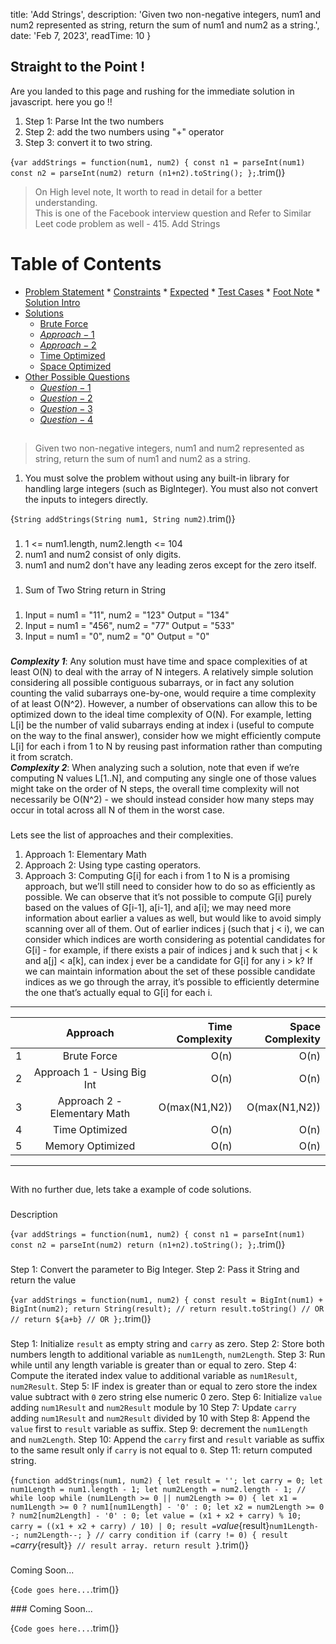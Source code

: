 
  title: 'Add Strings',
  description: 'Given two non-negative integers, num1 and num2 represented as string, return the sum of num1 and num2 as a string.',
  date: 'Feb 7, 2023',
  readTime: 10
}



## Straight to the Point !
Are you landed to this page and rushing for the immediate solution in javascript. here you go !!
1. Step 1: Parse Int the two numbers
1. Step 2: add the two numbers using "+" operator
1. Step 3: convert it to two string.

<CodeBlock>{`
var addStrings = function(num1, num2) {
    const n1 = parseInt(num1)
    const n2 = parseInt(num2)
    return (n1+n2).toString();
};
`.trim()}</CodeBlock>

> On High level note, It worth to read in detail for a better understanding.  
> This is one of the Facebook interview question and Refer to Similar Leet code problem as well - <ExternalLink url="https://leetcode.com/problems/add-strings/description/">415. Add Strings</ExternalLink>

Table of Contents
=================

   * [Problem Statement](#problem-statement)
    * [Constraints](#constraints)
    * [Expected](#expected)
    * [Test Cases](#test-cases)
    * [Foot Note](#foot-note)
    * [Solution Intro](#solution-intro)
   * [Solutions](#solutions)
      * [Brute Force](#brute-force)
      * [$Approach-1$](#$Approach-1$)
      * [$Approach-2$](#$Approach-2$)
      * [Time Optimized](#time-optimized)
      * [Space Optimized](#space-optimized)
   * [Other Possible Questions](#other-questions)
      * [$Question-1$](#$Question-1$)
      * [$Question-2$](#$Question-2$)
      * [$Question-3$](#$Question-3$)
      * [$Question-4$](#$Question-4$)

## <AnchorLink label="Problem Statement" name />
> Given two non-negative integers, num1 and num2 represented as string, return the sum of num1 and num2 as a string.
1. You must solve the problem without using any built-in library for handling large integers (such as BigInteger). You must also not convert the inputs to integers directly.

<CodeBlock>{`
String addStrings(String num1, String num2)
`.trim()}</CodeBlock>

### <AnchorLink label="Constraints" name />
1. 1 <= num1.length, num2.length <= 104
1. num1 and num2 consist of only digits.
1. num1 and num2 don't have any leading zeros except for the zero itself.

### <AnchorLink label="Expected" name />
1. Sum of Two String return in String

### <AnchorLink label="Test Cases" name />
1. Input = num1 = "11", num2 = "123" Output = "134"
1. Input = num1 = "456", num2 = "77" Output = "533"
1. Input = num1 = "0", num2 = "0" Output = "0"

### <AnchorLink label="Foot Note" name />
***Complexity 1***: Any solution must have time and space complexities of at least O(N) to deal with the array of N integers. A relatively simple solution considering all possible contiguous subarrays, or in fact any solution counting the valid subarrays one-by-one, would require a time complexity of at least O(N^2). However, a number of observations can allow this to be optimized down to the ideal time complexity of O(N). For example, letting L[i] be the number of valid subarrays ending at index i (useful to compute on the way to the final answer), consider how we might efficiently compute L[i] for each i from 1 to N by reusing past information rather than computing it from scratch.  
***Complexity 2***: When analyzing such a solution, note that even if we’re computing N values L[1..N], and computing any single one of those values might take on the order of N steps, the overall time complexity will not necessarily be O(N^2) - we should instead consider how many steps may occur in total across all N of them in the worst case.

### <AnchorLink label="Solution Intro" name />
Lets see the list of approaches and their complexities.
1. Approach 1: Elementary Math
1. Approach 2: Using type casting operators.
1. Approach 3: Computing G[i] for each i from 1 to N is a promising approach, but we’ll still need to consider how to do so as efficiently as possible. We can observe that it’s not possible to compute G[i] purely based on the values of G[i-1], a[i-1], and a[i]; we may need more information about earlier a values as well, but would like to avoid simply scanning over all of them. Out of earlier indices j (such that j < i), we can consider which indices are worth considering as potential candidates for G[i] - for example, if there exists a pair of indices j and k such that j < k and a[j] < a[k], can index j ever be a candidate for G[i] for any i > k? If we can maintain information about the set of these possible candidate indices as we go through the array, it’s possible to efficiently determine the one that’s actually equal to G[i] for each i.

- - -
|    | Approach |  Time Complexity |  Space Complexity |
|----------|:-------------:|------:|------:|
| 1 |  Brute Force | O(n) | O(n) |
| 2 |  Approach 1 - Using Big Int | O(n) | O(n) |
| 3 |  Approach 2 - Elementary Math | O(max(N1​,N2​)) | O(max(N1​,N2​)) |
| 4 | Time Optimized | O(n) | O(n) |
| 5 | Memory Optimized | O(n) | O(n) |

- - -

## <AnchorLink label="Solutions" name />
With no further due, lets take a example of code solutions.

### <AnchorLink label="Brute Force" name />
Description

<CodeBlock>{`
var addStrings = function(num1, num2) {
    const n1 = parseInt(num1)
    const n2 = parseInt(num2)
    return (n1+n2).toString();
};
`.trim()}</CodeBlock>

<BigO type="time" value="n+m" />
<BigO type="space" value="n+m" />

### <AnchorLink label="Approach 1 - Use BigInt" name />
Step 1: Convert the parameter to Big Integer.
Step 2: Pass it String and return the value

<CodeBlock>{`
var addStrings = function(num1, num2) {
    const result = BigInt(num1) + BigInt(num2);
    return String(result);
    // return result.toString() // OR
    // return ${a+b} // OR
};
`.trim()}</CodeBlock>

<BigO type="time" value="n+m" />
<BigO type="space" value="n+m" />

### <AnchorLink label="$Approach-2$" name />
Step 1: Initialize `result` as empty string and `carry` as zero.
Step 2: Store both numbers length to additional variable as `num1Length`, `num2Length`.
Step 3: Run while until any length variable is greater than or equal to zero.
Step 4: Compute the iterated index value to additional variable as `num1Result`, `num2Result`.
Step 5: IF index is greater than or equal to zero store the index value subtract with `0` zero string else numeric 0 zero.
Step 6: Initialize `value` adding `num1Result` and `num2Result` module by 10
Step 7: Update `carry` adding `num1Result` and `num2Result` divided by 10 with 
Step 8: Append the `value` first to `result` variable as suffix.
Step 9: decrement the `num1Length` and `num2Length`.
Step 10: Append the `carry` first and `result` variable as suffix to the same result only if `carry` is not equal to `0`.
Step 11: return computed string.

<CodeBlock>{`
function addStrings(num1, num2) {
    let result = '';
    let carry = 0;
    let num1Length = num1.length - 1;
    let num2Length = num2.length - 1;
    // while loop
    while (num1Length >= 0 || num2Length >= 0) {
      let x1 = num1Length >= 0 ? num1[num1Length] - '0' : 0;
      let x2 = num2Length >= 0 ? num2[num2Length] - '0' : 0;
      let value = (x1 + x2 + carry) % 10;
      carry = ((x1 + x2 + carry) / 10) | 0;
      result = `${value}${result}`
      num1Length--;
      num2Length--;
    }
    // carry condition
    if (carry != 0) {
      result = `${carry}${result}`
    }
    // result array.
    return result
}
`.trim()}</CodeBlock>

<BigO type="time" value="max(N1​,N2​)" />
<BigO type="space" value="max(N1​,N2​)" />

### <AnchorLink label="$Time-Optimized$" name />
Coming Soon...

<CodeBlock>{`
Code goes here...
`.trim()}</CodeBlock>

<BigO type="time" value="n+m" />
<BigO type="space" value="n+m" />
### <AnchorLink label="$Space-Optimized$" name />
Coming Soon...

<CodeBlock>{`
Code goes here...
`.trim()}</CodeBlock>

<BigO type="time" value="n+m" />
<BigO type="space" value="n+m" />


